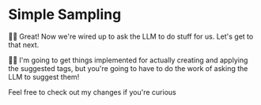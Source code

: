 # Simple Sampling

<EpicVideo url="https://www.epicai.pro/workshops/day-3-advanced-tools-sampling-and-elicitation/simple-sampling~5yj44/solution" />

👨‍💼 Great! Now we're wired up to ask the LLM to do stuff for us. Let's get to
that next.

🧝‍♀️ I'm going to get things implemented for actually creating and applying the
suggested tags, but you're going to have to do the work of asking the LLM to
suggest them!

Feel free to <NextDiffLink>check out my changes if you're curious</NextDiffLink>
